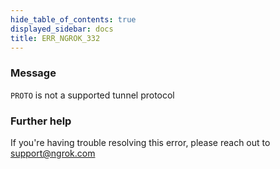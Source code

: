 ```yaml
---
hide_table_of_contents: true
displayed_sidebar: docs
title: ERR_NGROK_332
---
```


### Message

`PROTO` is not a supported tunnel protocol

### Further help

If you're having trouble resolving this error, please reach out to [support@ngrok.com](mailto:support@ngrok.com?subject=Help%20with%20ERR_NGROK_332)
